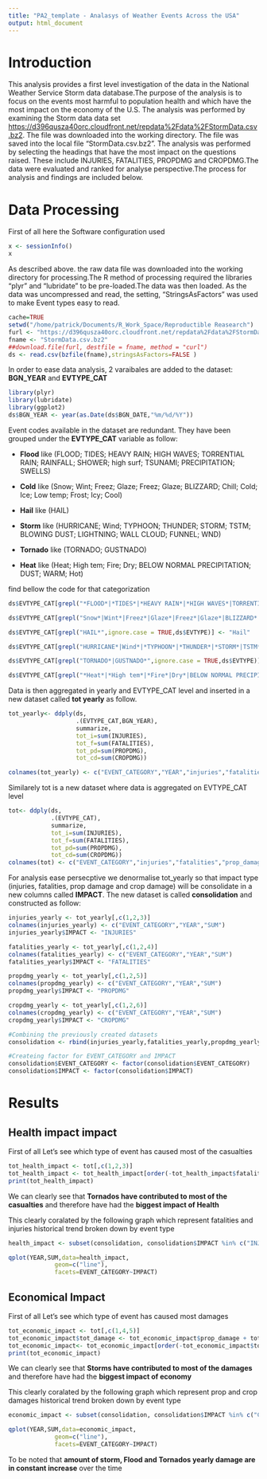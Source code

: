 ```yaml
---
title: "PA2_template - Analasys of Weather Events Across the USA"
output: html_document
---
```



# Introduction

This analysis provides a first level investigation of the data in the National Weather Service Storm data database.The purpose of the analysis is to focus on the events most harmful to population health and which have the most impact on the economy of the U.S. The analysis was performed by examining the Storm data data set <https://d396qusza40orc.cloudfront.net/repdata%2Fdata%2FStormData.csv.bz2>. The file was downloaded into the working directory. The file was saved into the local file “StormData.csv.bz2”. The analysis was performed by selecting the headings that have the most impact on the questions raised. These include INJURIES, FATALITIES, PROPDMG and CROPDMG.The data were evaluated and ranked for analyse perspective.The process for analysis and findings are included below.

# Data Processing

First of all here the Software configuration used
```r
x <- sessionInfo()
x
```



As described above. the raw data file was downloaded into the working directory for processing.The R method of processing required the libraries “plyr” and “lubridate” to be pre-loaded.The data was then loaded. As the data was uncompressed and read, the setting, “StringsAsFactors” was used to make Event types easy to read.

```r
cache=TRUE 
setwd("/home/patrick/Documents/R_Work_Space/Reproductible Reasearch")
furl <- "https://d396qusza40orc.cloudfront.net/repdata%2Fdata%2FStormData.csv.bz2"
fname <- "StormData.csv.bz2"
##download.file(furl, destfile = fname, method = "curl")
ds <- read.csv(bzfile(fname),stringsAsFactors=FALSE )

```

In order to ease data analysis, 2 varaibales are added to the dataset: **BGN_YEAR** and **EVTYPE_CAT**

```r
library(plyr)
library(lubridate)
library(ggplot2)
ds$BGN_YEAR <- year(as.Date(ds$BGN_DATE,"%m/%d/%Y"))
```

Event codes available in the dataset are redundant.
They have been grouped under the **EVTYPE_CAT** variable as follow:

- **Flood** like (FLOOD; TIDES; HEAVY RAIN; HIGH WAVES; TORRENTIAL RAIN; RAINFALL; SHOWER; high surf; TSUNAMI; PRECIPITATION; SWELLS)

- **Cold** like (Snow; Wint; Freez; Glaze; Freez; Glaze; BLIZZARD; Chill; Cold; Ice; Low temp; Frost; Icy; Cool)

- **Hail** like (HAIL)

- **Storm** like (HURRICANE; Wind; TYPHOON; THUNDER; STORM; TSTM; BLOWING DUST; LIGHTNING; WALL CLOUD; FUNNEL; WND)

- **Tornado** like (TORNADO; GUSTNADO)

- **Heat** like (Heat; High tem; Fire; Dry; BELOW NORMAL PRECIPITATION; DUST; WARM; Hot)

find bellow the code for that categorization
```r
ds$EVTYPE_CAT[grepl("*FLOOD*|*TIDES*|*HEAVY RAIN*|*HIGH WAVES*|TORRENTIAL RAIN|*RAINFALL*|*SHOWER|*high surf*|TSUNAMI|*PRECIPITATION*|*SWELLS",ignore.case = TRUE,ds$EVTYPE)] <- "Flood"

ds$EVTYPE_CAT[grepl("Snow*|Wint*|Freez*|Glaze*|Freez*|Glaze*|BLIZZARD*|Chill*|Cold*|*Ice*|*Low temp*|Frost*|Icy*|*Cool*",ignore.case = TRUE,ds$EVTYPE)] <- "Cold"

ds$EVTYPE_CAT[grepl("HAIL*",ignore.case = TRUE,ds$EVTYPE)] <- "Hail"

ds$EVTYPE_CAT[grepl("HURRICANE*|Wind*|*TYPHOON*|*THUNDER*|*STORM*|TSTM*|BLOWING DUST*|LIGHTNING*|*WALL CLOUD*|*FUNNEL*|WND",ignore.case = TRUE,ds$EVTYPE)] <- "Storm"

ds$EVTYPE_CAT[grepl("TORNADO*|GUSTNADO*",ignore.case = TRUE,ds$EVTYPE)] <- "Tornado"

ds$EVTYPE_CAT[grepl("*Heat*|*High tem*|*Fire*|Dry*|BELOW NORMAL PRECIPITATION|*DUST|WARM*|Hot*",ignore.case = TRUE,ds$EVTYPE)] <- "Heat"
```

Data is then aggregated in yearly and EVTYPE_CAT level and inserted in a new dataset called **tot yearly** as follow.

```r
tot_yearly<- ddply(ds,
                   .(EVTYPE_CAT,BGN_YEAR),
                   summarize,
                   tot_i=sum(INJURIES),
                   tot_f=sum(FATALITIES),
                   tot_pd=sum(PROPDMG),
                   tot_cd=sum(CROPDMG))

colnames(tot_yearly) <- c("EVENT_CATEGORY","YEAR","injuries","fatalities","prop_damage","crop_damage")
```


Similarely tot is a new dataset where data is aggregated on EVTYPE_CAT level

```r
tot<- ddply(ds,
            .(EVTYPE_CAT),
            summarize,
            tot_i=sum(INJURIES),
            tot_f=sum(FATALITIES),
            tot_pd=sum(PROPDMG),
            tot_cd=sum(CROPDMG))
colnames(tot) <- c("EVENT_CATEGORY","injuries","fatalities","prop_damage","crop_damage")
```

For analysis ease persecptive we denormalise tot_yearly so that impact type (injuries, fatalities, prop damage and crop damage) will be consolidate in a new columns called **IMPACT**. The new dataset is called **consolidation** and constructed as follow:

```r
injuries_yearly <- tot_yearly[,c(1,2,3)]
colnames(injuries_yearly) <- c("EVENT_CATEGORY","YEAR","SUM")
injuries_yearly$IMPACT <- "INJURIES"

fatalities_yearly <- tot_yearly[,c(1,2,4)]
colnames(fatalities_yearly) <- c("EVENT_CATEGORY","YEAR","SUM")
fatalities_yearly$IMPACT <- "FATALITIES"

propdmg_yearly <- tot_yearly[,c(1,2,5)]
colnames(propdmg_yearly) <- c("EVENT_CATEGORY","YEAR","SUM")
propdmg_yearly$IMPACT <- "PROPDMG"

cropdmg_yearly <- tot_yearly[,c(1,2,6)]
colnames(cropdmg_yearly) <- c("EVENT_CATEGORY","YEAR","SUM")
cropdmg_yearly$IMPACT <- "CROPDMG"

#Combining the previously created datasets
consolidation <- rbind(injuries_yearly,fatalities_yearly,propdmg_yearly,cropdmg_yearly)

#Createing factor for EVENT_CATEGORY and IMPACT
consolidation$EVENT_CATEGORY <- factor(consolidation$EVENT_CATEGORY)
consolidation$IMPACT <- factor(consolidation$IMPACT)
```


# Results

## Health impact impact

First of all Let's see which type of event has caused most of the casualties

```r
tot_health_impact <- tot[,c(1,2,3)]
tot_health_impact <- tot_health_impact[order(-tot_health_impact$fatalities),]
print(tot_health_impact)
```

We can clearly see that **Tornados have contributed to most of the casualties** and therefore have had the **biggest impact of Health**

This clearly coralated by the following graph which represent fatalities and injuries historical trend broken down by event type
```r
health_impact <- subset(consolidation, consolidation$IMPACT %in% c("INJURIES","FATALITIES"))

qplot(YEAR,SUM,data=health_impact,
             geom=c("line"),
             facets=EVENT_CATEGORY~IMPACT)
```



## Economical Impact

First of all Let's see which type of event has caused most damages

```r
tot_economic_impact <- tot[,c(1,4,5)]
tot_economic_impact$tot_damage <- tot_economic_impact$prop_damage + tot_economic_impact$crop_damage
tot_economic_impact<- tot_economic_impact[order(-tot_economic_impact$tot_damage),]
print(tot_economic_impact)
```

We can clearly see that **Storms have contributed to most of the damages** and therefore have had the **biggest impact of economy**

This clearly coralated by the following graph which represent prop and crop damages historical trend broken down by event type

```r
economic_impact <- subset(consolidation, consolidation$IMPACT %in% c("CROPDMG","PROPDMG"))

qplot(YEAR,SUM,data=economic_impact,
             geom=c("line"),
             facets=EVENT_CATEGORY~IMPACT)
```

To be noted that **amount of storm, Flood and Tornados yearly damage are in constant increase** over the time

